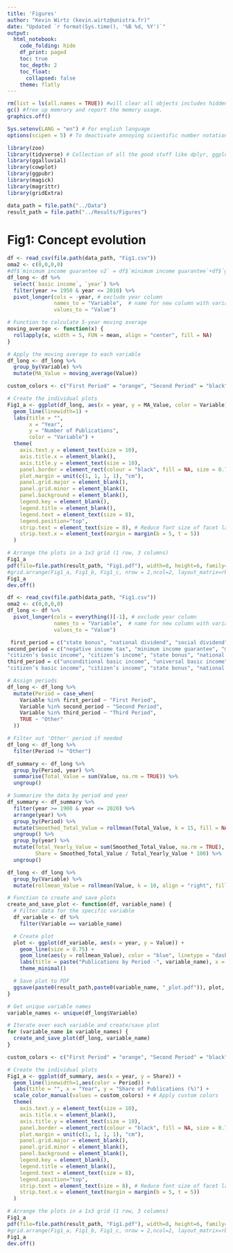 ```yaml
---
title: 'Figures'
author: "Kevin Wirtz (kevin.wirtz@unistra.fr)"
date: "Updated `r format(Sys.time(), '%B %d, %Y')`"
output:
  html_notebook:
    code_folding: hide
    df_print: paged
    toc: true
    toc_depth: 2
    toc_float:
      collapsed: false
    theme: flatly
---
```


```r

rm(list = ls(all.names = TRUE)) #will clear all objects includes hidden objects.
gc() #free up memrory and report the memory usage.
graphics.off()

Sys.setenv(LANG = "en") # For english language
options(scipen = 5) # To deactivate annoying scientific number notation

library(zoo)
library(tidyverse) # Collection of all the good stuff like dplyr, ggplot2 ect.
library(ggalluvial)
library(cowplot)
library(ggpubr)
library(magick)
library(magrittr)
library(gridExtra)

data_path = file.path("../Data") 
result_path = file.path("../Results/Figures") 

```

# Fig1: Concept evolution

```r
df <- read_csv(file.path(data_path, "Fig1.csv"))
oma2 <- c(0,0,0,0)
#df$`minimum income guarantee v2` = df$`minimum income guarantee`+df$`guaranteed minimum income`
df_long <- df %>%
  select(`basic income`, `year`) %>%
  filter(year >= 1950 & year <= 2010) %>%
  pivot_longer(cols = -year, # exclude year column
               names_to = "Variable",  # name for new column with variable names
               values_to = "Value")

# Function to calculate 5-year moving average
moving_average <- function(x) {
  rollapply(x, width = 5, FUN = mean, align = "center", fill = NA)
}

# Apply the moving average to each variable
df_long <- df_long %>%
  group_by(Variable) %>%
  mutate(MA_Value = moving_average(Value))

```

```r

custom_colors <- c("First Period" = "orange", "Second Period" = "black", "Third Period" = "#3357FF")

# Create the individual plots
Fig1_a <- ggplot(df_long, aes(x = year, y = MA_Value, color = Variable)) +
  geom_line(linewidth=1) +
  labs(title = "",
       x = "Year",
       y = "Number of Publications",
       color = "Variable") +
  theme(
    axis.text.y = element_text(size = 10),
    axis.title.x = element_blank(),
    axis.title.y = element_text(size = 10),
    panel.border = element_rect(colour = "black", fill = NA, size = 0.75),
    plot.margin = unit(c(1, 1, 1, 1), "cm"),
    panel.grid.major = element_blank(),
    panel.grid.minor = element_blank(),
    panel.background = element_blank(),
    legend.key = element_blank(),
    legend.title = element_blank(),
    legend.text = element_text(size = 8),
    legend.position="top",
    strip.text = element_text(size = 8), # Reduce font size of facet labels
    strip.text.x = element_text(margin = margin(b = 5, t = 5))
  )

# Arrange the plots in a 1x3 grid (1 row, 3 columns)
Fig1_a
pdf(file=file.path(result_path, "Fig1.pdf"), width=8, height=6, family="Helvetica", pointsize=6)
#grid.arrange(Fig1_a, Fig1_b, Fig1_c, nrow = 2,ncol=2, layout_matrix=rbind(c(1,1, 2,2), c(NA, 3, 3, NA)))
Fig1_a
dev.off()


```




```r
df <- read_csv(file.path(data_path, "Fig1.csv"))
oma2 <- c(0,0,0,0)
df_long <- df %>%
  pivot_longer(cols = everything()[-1], # exclude year column
               names_to = "Variable",  # name for new column with variable names
               values_to = "Value")

 first_period = c("state bonus", "national dividend", "social dividend", "minimum income", "social credit")
second_period = c("negative income tax", "minimum income guarantee", "minimum income", "guaranteed minimum income", "basic income guarantee", "demogrant", "guaranteed income", "credit income tax", "citizen's wage",
"citizen’s basic income", "citizen’s income", "state bonus", "national dividend", "social dividend", "minimum income", "social credit")
third_period = c("unconditional basic income", "universal basic income", "negative income tax", "minimum income guarantee", "minimum income", "guaranteed minimum income", "basic income guarantee", "demogrant", "guaranteed income", "credit income tax", "citizen's wage",
"citizen’s basic income", "citizen’s income", "state bonus", "national dividend", "social dividend", "minimum income", "social credit") 

# Assign periods
df_long <- df_long %>%
  mutate(Period = case_when(
    Variable %in% first_period ~ "First Period",
    Variable %in% second_period ~ "Second Period",
    Variable %in% third_period ~ "Third Period",
    TRUE ~ "Other"
  ))

# Filter out 'Other' period if needed
df_long <- df_long %>%
  filter(Period != "Other")

df_summary <- df_long %>%
  group_by(Period, year) %>%
  summarise(Total_Value = sum(Value, na.rm = TRUE)) %>%
  ungroup()

# Summarize the data by period and year
df_summary <- df_summary %>%
  filter(year >= 1900 & year <= 2020) %>%
  arrange(year) %>%
  group_by(Period) %>%
  mutate(Smoothed_Total_Value = rollmean(Total_Value, k = 15, fill = NA, align = "center")) %>%
  ungroup() %>%
  group_by(year) %>%
  mutate(Total_Yearly_Value = sum(Smoothed_Total_Value, na.rm = TRUE),
         Share = Smoothed_Total_Value / Total_Yearly_Value * 100) %>%
  ungroup()

```



```r
df_long <- df_long %>%
  group_by(Variable) %>%
  mutate(rollmean_Value = rollmean(Value, k = 10, align = "right", fill = NA))

# Function to create and save plots
create_and_save_plot <- function(df, variable_name) {
  # Filter data for the specific variable
  df_variable <- df %>%
    filter(Variable == variable_name)

  # Create plot
  plot <- ggplot(df_variable, aes(x = year, y = Value)) +
    geom_line(size = 0.75) +
    geom_line(aes(y = rollmean_Value), color = "blue", linetype = "dashed", size = 0.75) +
    labs(title = paste("Publications by Period -", variable_name), x = "Year", y = "N_pubs") +
    theme_minimal()

  # Save plot to PDF
  ggsave(paste0(result_path,paste0(variable_name, "_plot.pdf")), plot, width = 6, height = 4)
}

# Get unique variable names
variable_names <- unique(df_long$Variable)

# Iterate over each variable and create/save plot
for (variable_name in variable_names) {
  create_and_save_plot(df_long, variable_name)
}

```


```r

custom_colors <- c("First Period" = "orange", "Second Period" = "black", "Third Period" = "#3357FF")

# Create the individual plots
Fig1_a <- ggplot(df_summary, aes(x = year, y = Share)) +
  geom_line(linewidth=1,aes(color = Period)) +
  labs(title = "", x = "Year", y = "Share of Publications (%)") +
  scale_color_manual(values = custom_colors) + # Apply custom colors
  theme(
    axis.text.y = element_text(size = 10),
    axis.title.x = element_blank(),
    axis.title.y = element_text(size = 10),
    panel.border = element_rect(colour = "black", fill = NA, size = 0.75),
    plot.margin = unit(c(1, 1, 1, 1), "cm"),
    panel.grid.major = element_blank(),
    panel.grid.minor = element_blank(),
    panel.background = element_blank(),
    legend.key = element_blank(),
    legend.title = element_blank(),
    legend.text = element_text(size = 8),
    legend.position="top",
    strip.text = element_text(size = 8), # Reduce font size of facet labels
    strip.text.x = element_text(margin = margin(b = 5, t = 5))
  )

# Arrange the plots in a 1x3 grid (1 row, 3 columns)
Fig1_a
pdf(file=file.path(result_path, "Fig1.pdf"), width=8, height=6, family="Helvetica", pointsize=6)
#grid.arrange(Fig1_a, Fig1_b, Fig1_c, nrow = 2,ncol=2, layout_matrix=rbind(c(1,1, 2,2), c(NA, 3, 3, NA)))
Fig1_a
dev.off()




```
